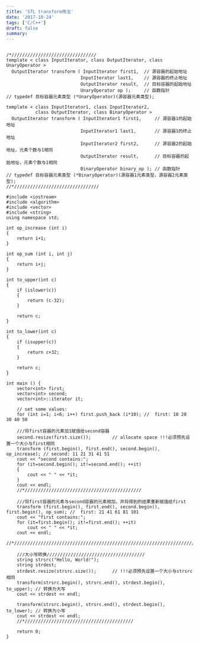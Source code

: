 ```yaml
---
title: 'STL transform用法'
date: '2017-10-24'
tags: ['C/C++']
draft: false
summary: 
---
```


```

/*////////////////////////////////
template < class InputIterator, class OutputIterator, class UnaryOperator >
  OutputIterator transform ( InputIterator first1,	// 源容器的起始地址
							InputIterator last1,	// 源容器的终止地址
							OutputIterator result,	// 目标容器的起始地址
							UnaryOperator op );		// 函数指针
// typedef 目标容器元素类型 (*UnaryOperator)(源容器元素类型);

template < class InputIterator1, class InputIterator2,
           class OutputIterator, class BinaryOperator >
  OutputIterator transform ( InputIterator1 first1,		// 源容器1的起始地址
							InputIterator1 last1,		// 源容器1的终止地址
							InputIterator2 first2,		// 源容器2的起始地址，元素个数与1相同
							OutputIterator result,		// 目标容器的起始地址，元素个数与1相同
                            BinaryOperator binary_op );	// 函数指针
// typedef 目标容器元素类型 (*BinaryOperator)(源容器1元素类型，源容器2元素类型);
//*////////////////////////////////

#include <iostream>
#include <algorithm>
#include <vector>
#include <string>
using namespace std;

int op_increase (int i)
{
	return i+1; 
}

int op_sum (int i, int j) 
{
	return i+j; 
}

int to_upper(int c)
{
	if (islower(c))
	{ 
		return (c-32); 
	}

	return c;
}

int to_lower(int c)
{
	if (isupper(c))
	{
		return c+32;
	}

	return c;
}

int main () {
	vector<int> first;
	vector<int> second;
	vector<int>::iterator it;
	
	// set some values:
	for (int i=1; i<6; i++) first.push_back (i*10); //  first: 10 20 30 40 50
	
	///将first容器的元素加1赋值给second容器
	second.resize(first.size());		// allocate space !!!必须预先设置一个大小与first相同
	transform (first.begin(), first.end(), second.begin(), op_increase); // second: 11 21 31 41 51
	cout << "second contains:";
	for (it=second.begin(); it!=second.end(); ++it)
	{
		cout << " " << *it;
	}
	cout << endl;
	//*////////////////////////////////////////////
	
	///将first容器的元素与second容器的元素相加，并将得到的结果重新赋值给first
	transform (first.begin(), first.end(), second.begin(), first.begin(), op_sum); //  first: 21 41 61 81 101
	cout << "first contains:";
	for (it=first.begin(); it!=first.end(); ++it)
		cout << " " << *it;
	cout << endl;
	//*//////////////////////////////////////////////////////////////////////////

	///大小写转换/////////////////////////////////////
	string strsrc("Hello, World!");
	string strdest;
	strdest.resize(strsrc.size());		// !!!必须预先设置一个大小与strsrc相同
	transform(strsrc.begin(), strsrc.end(), strdest.begin(), to_upper);	// 转换为大写
	cout << strdest << endl;

	transform(strsrc.begin(), strsrc.end(), strdest.begin(), to_lower); // 转换为小写
	cout << strdest << endl;
	//*/////////////////////////////////////////

	return 0;
}
```
